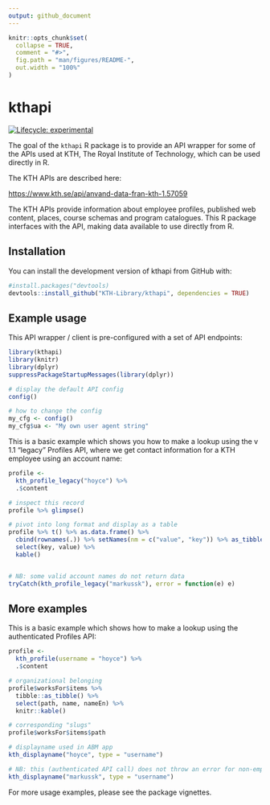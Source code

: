 ```yaml
---
output: github_document
---
```


<!-- README.md is generated from README.Rmd. Please edit that file -->

```r
knitr::opts_chunk$set(
  collapse = TRUE,
  comment = "#>",
  fig.path = "man/figures/README-",
  out.width = "100%"
)
```

# kthapi

<!-- badges: start -->
[![Lifecycle: experimental](https://img.shields.io/badge/lifecycle-experimental-orange.svg)](https://www.tidyverse.org/lifecycle/#experimental)
<!-- badges: end -->

The goal of the `kthapi` R package is to provide an API wrapper for some of the APIs used at KTH, The Royal Institute of Technology, which can be used directly in R. 

The KTH APIs are described here:

<https://www.kth.se/api/anvand-data-fran-kth-1.57059>

The KTH APIs provide information about employee profiles, published web content, places, course schemas and program catalogues. This R package interfaces with the API, making data available to use directly from R.

## Installation

You can install the development version of kthapi from GitHub with:

``` r
#install.packages("devtools)
devtools::install_github("KTH-Library/kthapi", dependencies = TRUE)
```

## Example usage

This API wrapper / client is pre-configured with a set of API endpoints:

```r
library(kthapi)
library(knitr)
library(dplyr)
suppressPackageStartupMessages(library(dplyr))

# display the default API config
config()

# how to change the config
my_cfg <- config()
my_cfg$ua <- "My own user agent string"
```

This is a basic example which shows you how to make a lookup using the v 1.1 "legacy" Profiles API, where we get contact information for a KTH employee using an account name:

```r
profile <- 
  kth_profile_legacy("hoyce") %>% 
  .$content 

# inspect this record
profile %>% glimpse()

# pivot into long format and display as a table
profile %>% t() %>% as.data.frame() %>%  
  cbind(rownames(.)) %>% setNames(nm = c("value", "key")) %>% as_tibble() %>%
  select(key, value) %>%
  kable()


# NB: some valid account names do not return data
tryCatch(kth_profile_legacy("markussk"), error = function(e) e)
```

## More examples

This is a basic example which shows how to make a lookup using the authenticated Profiles API:

```r

profile <- 
  kth_profile(username = "hoyce") %>%
  .$content

# organizational belonging
profile$worksFor$items %>% 
  tibble::as_tibble() %>%
  select(path, name, nameEn) %>%
  knitr::kable()

# corresponding "slugs"
profile$worksFor$items$path

# displayname used in ABM app
kth_displayname("hoyce", type = "username")

# NB: this (authenticated API call) does not throw an error for non-employees
kth_displayname("markussk", type = "username")

```

For more usage examples, please see the package vignettes.

